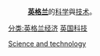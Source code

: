 :'''[[英格兰|英格兰]]'''的[[科学|科学]]與[[技术|技术]]。
[[Category:英格蘭|Science and technology]]
[[分类:英格兰经济|分类:英格兰经济]]
[[分类:英国科技|]]